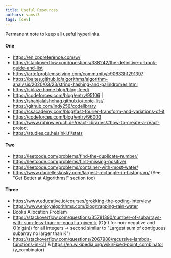 ```yaml
---
title: Useful Resources
authors: vamsi3
tags: [dev]
---
```


Permanent note to keep all useful hyperlinks.

<!--truncate-->

#### One

- https://en.cppreference.com/w/
- https://stackoverflow.com/questions/388242/the-definitive-c-book-guide-and-list
- https://artofproblemsolving.com/community/c90633h1291397
- https://baites.github.io/algorithms/algorithm-analysis/2020/03/23/string-hashing-and-palindromes.html
- https://sblaze.home.blog/blog-feed/
- https://codeforces.com/blog/entry/95106 | https://shahjalalshohag.github.io/topic-list/
- https://github.com/indy256/codelibrary
- https://csacademy.com/blog/fast-fourier-transform-and-variations-of-it
- https://codeforces.com/blog/entry/96003
- https://www.robinwieruch.de/react-libraries/#how-to-create-a-react-project
- https://studies.cs.helsinki.fi/stats

#### Two


- https://leetcode.com/problems/find-the-duplicate-number/
- https://leetcode.com/problems/first-missing-positive/
- https://leetcode.com/problems/container-with-most-water/
- https://www.danielleskosky.com/largest-rectangle-in-histogram/ (See "Get Better at Algorithms!" section too)


#### Three

- https://www.educative.io/courses/grokking-the-coding-interview
- https://www.enjoyalgorithms.com/blog/trapping-rain-water
- Books Allocation Problem
- https://stackoverflow.com/questions/35781390/number-of-subarrays-with-sum-less-than-or-equal-a-given-k (O(n) for non-negative and O(nlg(n)) for all integers -> second similar to "Largest sum of contiguous subarray no larger than K")
- https://stackoverflow.com/questions/2067988/recursive-lambda-functions-in-c11 & https://en.wikipedia.org/wiki/Fixed-point_combinator (y_combinator)
